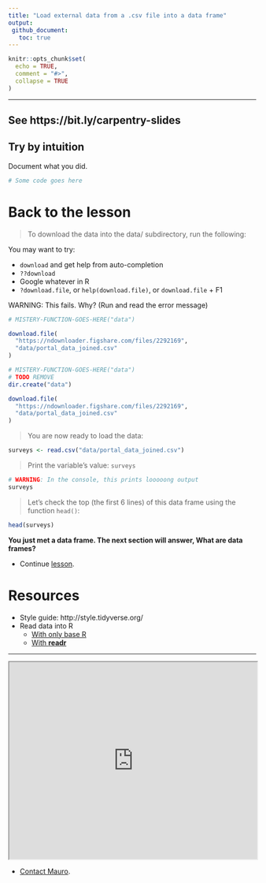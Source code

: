```yaml
---
title: "Load external data from a .csv file into a data frame"
output: 
 github_document:
   toc: true
---
```


```r
knitr::opts_chunk$set(
  echo = TRUE,
  comment = "#>",
  collapse = TRUE
)
```

---

## See https://bit.ly/carpentry-slides

## Try by intuition

Document what you did.

```r
# Some code goes here

```

# Back to the lesson

> To download the data into the data/ subdirectory, run the following:

You may want to try:

* `download` and get help from auto-completion
* `??download`
* Google whatever in R
* `?download.file`, or `help(download.file)`, or `download.file` + F1

WARNING: This fails. Why? (Run and read the error message)

```r
# MISTERY-FUNCTION-GOES-HERE("data")

download.file(
  "https://ndownloader.figshare.com/files/2292169",
  "data/portal_data_joined.csv"
)
```

```r
# MISTERY-FUNCTION-GOES-HERE("data")
# TODO REMOVE
dir.create("data")

download.file(
  "https://ndownloader.figshare.com/files/2292169",
  "data/portal_data_joined.csv"
)
```

> You are now ready to load the data:

```r
surveys <- read.csv("data/portal_data_joined.csv")
```

> Print the variable's value: `surveys`

```r
# WARNING: In the console, this prints looooong output
surveys
```

> Let's check the top (the first 6 lines) of this data frame using the function `head()`:

```r
head(surveys)
```

__You just met a data frame. The next section will answer, What are data frames?__

* Continue [lesson](http://bit.ly/2GQue5W).

# Resources

* Style guide: http://style.tidyverse.org/
* Read data into R
    * [With only base R](https://goo.gl/99kJEX)
    * [With __readr__](https://goo.gl/vUJiHX)

---

<iframe src="https://todaysmeet.com/room/3261852/embed?type=live&hide_ui=0" height="400" width="100%"></iframe>

* [Contact Mauro](https://github.com/maurolepore).